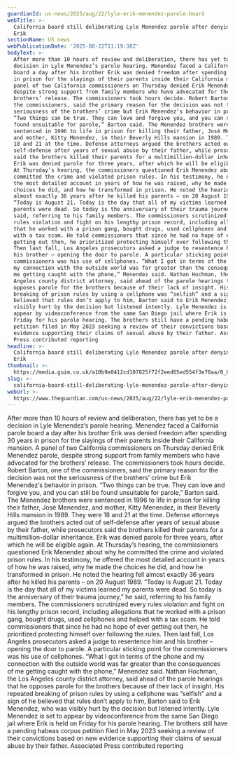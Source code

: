 ```yaml
---
guardianId: us-news/2025/aug/22/lyle-erik-menendez-parole-board
webTitle: >-
  California board still deliberating Lyle Menendez parole after denying it to
  Erik
sectionName: US news
webPublicationDate: '2025-08-22T11:19:38Z'
bodyText: >-
  After more than 10 hours of review and deliberation, there has yet to be a
  decision in Lyle Menendez’s parole hearing. Menendez faced a California parole
  board a day after his brother Erik was denied freedom after spending 30 years
  in prison for the slayings of their parents inside their California mansion. A
  panel of two California commissioners on Thursday denied Erik Menendez parole,
  despite strong support from family members who have advocated for the
  brothers’ release. The commissioners took hours decide. Robert Barton, one of
  the commissioners, said the primary reason for the decision was not the
  seriousness of the brothers’ crime but Erik Menendez‘s behavior in prison.
  “Two things can be true. They can love and forgive you, and you can still be
  found unsuitable for parole,” Barton said. The Menendez brothers were
  sentenced in 1996 to life in prison for killing their father, José Menendez,
  and mother, Kitty Menendez, in their Beverly Hills mansion in 1989. They were
  18 and 21 at the time. Defense attorneys argued the brothers acted out of
  self-defense after years of sexual abuse by their father, while prosecutors
  said the brothers killed their parents for a multimillion-dollar inheritance.
  Erik was denied parole for three years, after which he will be eligible again.
  At Thursday’s hearing, the commissioners questioned Erik Menendez about why he
  committed the crime and violated prison rules. In his testimony, he offered
  the most detailed account in years of how he was raised, why he made the
  choices he did, and how he transformed in prison. He noted the hearing fell
  almost exactly 36 years after he killed his parents – on 20 August 1989.
  “Today is August 21. Today is the day that all of my victims learned my
  parents were dead. So today is the anniversary of their trauma journey,” he
  said, referring to his family members. The commissioners scrutinized every
  rules violation and fight on his lengthy prison record, including allegations
  that he worked with a prison gang, bought drugs, used cellphones and helped
  with a tax scam. He told commissioners that since he had no hope of ever
  getting out then, he prioritized protecting himself over following the rules.
  Then last fall, Los Angeles prosecutors asked a judge to resentence him and
  his brother – opening the door to parole. A particular sticking point for the
  commissioners was his use of cellphones. “What I got in terms of the phone and
  my connection with the outside world was far greater than the consequences of
  me getting caught with the phone,” Menendez said. Nathan Hochman, the Los
  Angeles county district attorney, said ahead of the parole hearings that he
  opposes parole for the brothers because of their lack of insight. His repeated
  breaking of prison rules by using a cellphone was “selfish” and a sign of he
  believed that rules don’t apply to him, Barton said to Erik Menendez, who was
  visibly hurt by the decision but listened intently. Lyle Menendez is set to
  appear by videoconference from the same San Diego jail where Erik is held on
  Friday for his parole hearing. The brothers still have a pending habeas corpus
  petition filed in May 2023 seeking a review of their convictions based on new
  evidence supporting their claims of sexual abuse by their father. Associated
  Press contributed reporting
headline: >-
  California board still deliberating Lyle Menendez parole after denying it to
  Erik
thumbnail: >-
  https://media.guim.co.uk/a10b9e0412cd107825f72f2eed65ed554f3e70aa/0_0_2453_1962/500.jpg
slug: >-
  california-board-still-deliberating-lyle-menendez-parole-after-denying-it-to-erik
webUrl: >-
  https://www.theguardian.com/us-news/2025/aug/22/lyle-erik-menendez-parole-board
---
```

After more than 10 hours of review and deliberation, there has yet to be a decision in Lyle Menendez’s parole hearing. Menendez faced a California parole board a day after his brother Erik was denied freedom after spending 30 years in prison for the slayings of their parents inside their California mansion. A panel of two California commissioners on Thursday denied Erik Menendez parole, despite strong support from family members who have advocated for the brothers’ release. The commissioners took hours decide. Robert Barton, one of the commissioners, said the primary reason for the decision was not the seriousness of the brothers’ crime but Erik Menendez‘s behavior in prison. “Two things can be true. They can love and forgive you, and you can still be found unsuitable for parole,” Barton said. The Menendez brothers were sentenced in 1996 to life in prison for killing their father, José Menendez, and mother, Kitty Menendez, in their Beverly Hills mansion in 1989. They were 18 and 21 at the time. Defense attorneys argued the brothers acted out of self-defense after years of sexual abuse by their father, while prosecutors said the brothers killed their parents for a multimillion-dollar inheritance. Erik was denied parole for three years, after which he will be eligible again. At Thursday’s hearing, the commissioners questioned Erik Menendez about why he committed the crime and violated prison rules. In his testimony, he offered the most detailed account in years of how he was raised, why he made the choices he did, and how he transformed in prison. He noted the hearing fell almost exactly 36 years after he killed his parents – on 20 August 1989. “Today is August 21. Today is the day that all of my victims learned my parents were dead. So today is the anniversary of their trauma journey,” he said, referring to his family members. The commissioners scrutinized every rules violation and fight on his lengthy prison record, including allegations that he worked with a prison gang, bought drugs, used cellphones and helped with a tax scam. He told commissioners that since he had no hope of ever getting out then, he prioritized protecting himself over following the rules. Then last fall, Los Angeles prosecutors asked a judge to resentence him and his brother – opening the door to parole. A particular sticking point for the commissioners was his use of cellphones. “What I got in terms of the phone and my connection with the outside world was far greater than the consequences of me getting caught with the phone,” Menendez said. Nathan Hochman, the Los Angeles county district attorney, said ahead of the parole hearings that he opposes parole for the brothers because of their lack of insight. His repeated breaking of prison rules by using a cellphone was “selfish” and a sign of he believed that rules don’t apply to him, Barton said to Erik Menendez, who was visibly hurt by the decision but listened intently. Lyle Menendez is set to appear by videoconference from the same San Diego jail where Erik is held on Friday for his parole hearing. The brothers still have a pending habeas corpus petition filed in May 2023 seeking a review of their convictions based on new evidence supporting their claims of sexual abuse by their father. Associated Press contributed reporting
